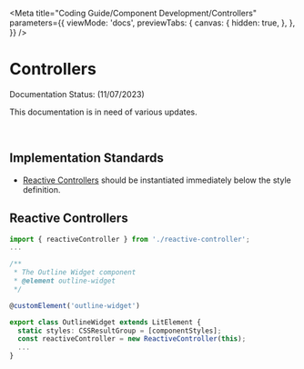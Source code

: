 
<Meta
  title="Coding Guide/Component Development/Controllers"
  parameters={{
    viewMode: 'docs',
    previewTabs: {
      canvas: {
        hidden: true,
      },
    },
  }}
/>

# Controllers

<outline-core-alert status="warning">
  <span slot="header">Documentation Status: (11/07/2023)</span>
  <p>This documentation is in need of various updates.</p>
</outline-core-alert>
<br />

## Implementation Standards

- [Reactive Controllers](https://lit.dev/docs/composition/controllers/) should be instantiated immediately below the style definition.

## Reactive Controllers

```typescript
import { reactiveController } from './reactive-controller'; 
...

/** 
 * The Outline Widget component 
 * @element outline-widget 
 */ 

@customElement('outline-widget')

export class OutlineWidget extends LitElement { 
  static styles: CSSResultGroup = [componentStyles]; 
  const reactiveController = new ReactiveController(this); 
  ... 
}
```
